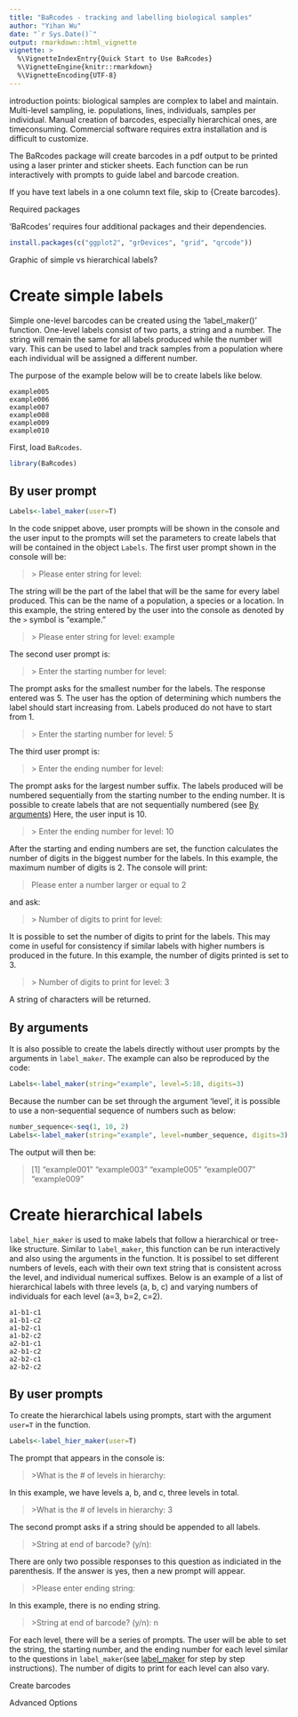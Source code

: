 ```yaml
---
title: "BaRcodes - tracking and labelling biological samples"
author: "Yihan Wu"
date: "`r Sys.Date()`"
output: rmarkdown::html_vignette
vignette: >
  %\VignetteIndexEntry{Quick Start to Use BaRcodes}
  %\VignetteEngine{knitr::rmarkdown}
  %\VignetteEncoding{UTF-8}
---
```


introduction points:
biological samples are complex to label and maintain.
Multi-level sampling, ie. populations, lines, individuals, samples per individual.
Manual creation of barcodes, especially hierarchical ones, are timeconsuming. Commercial software requires extra installation and is difficult to customize.  



The BaRcodes package will create barcodes in a pdf output to be printed using a laser printer and sticker sheets. Each function can be run interactively with prompts to guide label and barcode creation. 


If you have text labels in a one column text file, skip to {Create barcodes}.

Required packages 

'BaRcodes' requires four additional packages and their dependencies. 

```r
install.packages(c("ggplot2", "grDevices", "grid", "qrcode"))
```


Graphic of simple vs hierarchical labels?

# Create simple labels {#label-maker}

Simple one-level barcodes can be created using the 'label_maker()' function. One-level labels consist of two parts, a string and a number. The string will remain the same for all labels produced while the number will vary. This can be used to label and track samples from a population where each individual will be assigned a different number.

The purpose of the example below will be to create labels like below. 

```
example005
example006
example007
example008
example009
example010
```
First, load `BaRcodes`.

```r
library(BaRcodes)
```

## By user prompt {#label-maker-user-prompt}

```r
Labels<-label_maker(user=T)
```

In the code snippet above, user prompts will be shown in the console and the user input to the prompts will set the parameters to create labels that will be contained in the object `Labels`. The first user prompt shown in the console will be: 

>  \> Please enter string for level: 

The string will be the part of the label that will be the same for every label produced. This can be the name of a population, a species or a location. In this example, the string entered by the user into the console as denoted by the `>` symbol is "example."

>  \> Please enter string for level: example

The second user prompt is:

>  \> Enter the starting number for level: 

The prompt asks for the smallest number for the labels. The response entered was 5. The user has the option of determining which numbers the label should start increasing from. Labels produced do not have to start from 1. 

>  \> Enter the starting number for level: 5

The third user prompt is:

>  \> Enter the ending number for level: 

The prompt asks for the largest number suffix. The labels produced will be numbered sequentially from the starting number to the ending number. It is possible to create labels that are not sequentially numbered (see [By arguments](#label-maker-arguments)) Here, the user input is 10. 

>  \> Enter the ending number for level: 10

After the starting and ending numbers are set, the function calculates the number of digits in the biggest number for the labels. In this example, the maximum number of digits is 2. The console will print:

>Please enter a number larger or equal to 2

and ask:

>  \> Number of digits to print for level:

It is possible to set the number of digits to print for the labels. This may come in useful for consistency if similar labels with higher numbers is produced in the future. In this example, the number of digits printed is set to 3.

>  \> Number of digits to print for level: 3 

A string of characters will be returned. 

## By arguments {#label-maker-arguments}
It is also possible to create the labels directly without user prompts by the arguments in `label_maker`. The example can also be reproduced by the code:

```r
Labels<-label_maker(string="example", level=5:10, digits=3)
```

Because the number can be set through the argument 'level', it is possible to use a non-sequential sequence of numbers such as below:

```r
number_sequence<-seq(1, 10, 2)
Labels<-label_maker(string="example", level=number_sequence, digits=3)
```

The output will then be:

> [1] "example001" "example003" "example005" "example007" "example009"


# Create hierarchical labels {#label_hier_maker}

`label_hier_maker` is used to make labels that follow a hierarchical or tree-like structure. Similar to `label_maker`, this function can be run interactively and also using the arguments in the function. It is possibel to set different numbers of levels, each with their own text string that is consistent across the level, and individual numerical suffixes. Below is an example of a list of hierarchical labels with three levels (a, b, c) and varying numbers of individuals for each level (a=3, b=2, c=2). 

```
a1-b1-c1
a1-b1-c2
a1-b2-c1
a1-b2-c2
a2-b1-c1
a2-b1-c2
a2-b2-c1
a2-b2-c2
```



## By user prompts {#label-hier-maker-user-prompt}

To create the hierarchical labels using prompts, start with the argument `user=T` in the function.

```r
Labels<-label_hier_maker(user=T)
```

The prompt that appears in the console is:

>  \>What is the # of levels in hierarchy: 

In this example, we have levels a, b, and c, three levels in total. 

>  \>What is the # of levels in hierarchy: 3

The second prompt asks if a string should be appended to all labels.

>  \>String at end of barcode? (y/n):

There are only two possible responses to this question as indiciated in the parenthesis. If the answer is yes, then a new prompt will appear.

>  \>Please enter ending string: 

In this example, there is no ending string.

>  \>String at end of barcode? (y/n): n

For each level, there will be a series of prompts. The user will be able to set the string, the starting number, and the ending number for each level similar to the questions in `label_maker`(see [label_maker](#label-maker-user-prompt) for step by step instructions). The number of digits to print for each level can also vary. 


Create barcodes

Advanced Options

